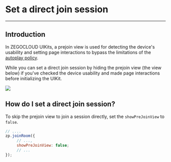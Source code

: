 # Set a direct join session

- - -

## Introduction

In ZEGOCLOUD UIKits, a prejoin view is used for detecting the device's usability and setting page interactions to bypass the limitations of the [autoplay policy](https://developers.google.com/web/updates/2017/09/autoplay-policy-changes).

While you can set a direct join session by hiding the prejoin view (the view below) if you've checked the device usability and made page interactions before initializing the UIKit.


<Frame width="512" height="auto" caption="">
  <img src="https://storage.zego.im/sdk-doc/Pics/Prebuilt_Web/preview.png" />
</Frame>

## How do I set a direct join session?

To skip the prejoin view to join a session directly, set the `showPreJoinView` to `false`. 

```javascript
// ....
zp.joinRoom({
     // ...,
     showPreJoinView: false;
     // ...
});
```
